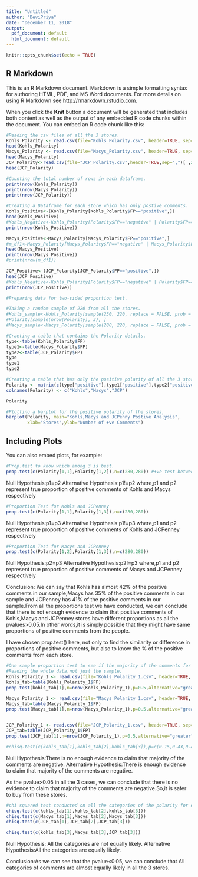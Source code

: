 ---
title: "Untitled"
author: "DeviPriya"
date: "December 11, 2018"
output:
  pdf_document: default
  html_document: default
---

```{r setup, include=FALSE}
knitr::opts_chunk$set(echo = TRUE)
```

## R Markdown

This is an R Markdown document. Markdown is a simple formatting syntax for authoring HTML, PDF, and MS Word documents. For more details on using R Markdown see <http://rmarkdown.rstudio.com>.

When you click the **Knit** button a document will be generated that includes both content as well as the output of any embedded R code chunks within the document. You can embed an R code chunk like this:

```{r}
#Reading the csv files of all the 3 stores.
Kohls_Polarity <- read.csv(file="Kohls_Polarity.csv", header=TRUE, sep=",")[ ,2:3]
head(Kohls_Polarity)
Macys_Polarity <- read.csv(file="Macys_Polarity.csv", header=TRUE, sep=",")[ ,2:3]
head(Macys_Polarity)
JCP_Polarity<-read.csv(file="JCP_Polarity.csv",header=TRUE,sep=",")[ ,2:3]
head(JCP_Polarity)

#Counting the total number of rows in each dataframe. 
print(nrow(Kohls_Polarity))
print(nrow(Macys_Polarity))
print(nrow(JCP_Polarity))

#Creating a Dataframe for each store which has only postive comments.  
Kohls_Positive<-(Kohls_Polarity[Kohls_Polarity$FP=="positive",])
head(Kohls_Positive)
#Kohls_Negative<-Kohls_Polarity[Polarity$FP=="negative" | Polarity$FP=='neutral',]
print(nrow(Kohls_Positive))

Macys_Positive<-Macys_Polarity[Macys_Polarity$FP=="positive",]
#m_df1<-Macys_Polarity[Macys_Polarity$FP=="negative" | Macys_Polarity$FP=='neutral',]
head(Macys_Positive)
print(nrow(Macys_Positive))
#print(nrow(m_df1))

JCP_Positive<-(JCP_Polarity[JCP_Polarity$FP=="positive",])
head(JCP_Positive)
#Kohls_Negative<-Kohls_Polarity[Polarity$FP=="negative" | Polarity$FP=='neutral',]
print(nrow(JCP_Positive))
```
```{r}
#Preparing data for two-sided proportion test.

#Taking a random sample of 220 from all the stores.
#Kohls_sample<-Kohls_Polarity[sample(230, 220, replace = FALSE, prob = NULL),]
#Polarity[sample(nrow(Polarity), 3), ]
#Macys_sample<-Macys_Polarity[sample(280, 220, replace = FALSE, prob = NULL),]

#Craeting a table that contains the Polarity details.
type<-table(Kohls_Polarity$FP)
type1<-table(Macys_Polarity$FP)
type2<-table(JCP_Polarity$FP)
type
type1
type2

#Creating a table that has only the positive polarity of all the 3 stores
Polarity <- matrix(c(type["positive"],type1["positive"],type2["positive"]),ncol=3,byrow=TRUE)
colnames(Polarity) <- c("Kohls","Macys","JCP")

Polarity

#Plotting a barplot for the positive polarity of the stores.
barplot(Polarity, main="Kohls,Macys and JCPenny Postive Analysis", 
        xlab="Stores",ylab="Number of +ve Comments")
```

## Including Plots

You can also embed plots, for example:

```{r pressure, echo=FALSE}
#Prop.test to know which among 3 is best.
prop.test(c(Polarity[1,1],Polarity[1,2]),n=c(280,280)) #+ve test between kohls and macys

```
Null Hypothesis:p1=p2
Alternative Hypothesis:p1!=p2
where,p1 and p2 represent true proportion of positive comments of Kohls and Macys respectively

```{r}
#Proportion Test for Kohls and JCPenney
prop.test(c(Polarity[1,1],Polarity[1,3]),n=c(280,280))
```
Null Hypothesis:p1=p3
Alternative Hypothesis:p1!=p3
where,p1 and p2 represent true proportion of positive comments of Kohls and JCPenney respectively
```{r}
#Proportion Test for Macys and JCPenney
prop.test(c(Polarity[1,2],Polarity[1,3]),n=c(280,280))

```
Null Hypothesis:p2=p3
Alternative Hypothesis:p2!=p3
where,p1 and p2 represent true proportion of positive comments of Macys and JCPenney respectively


Conclusion: We can say that Kohls has almost 42% of the positive comments in our sample,Macys has 35% of the positive comments in our sample and JCPenney has 41% of the positive comments in our sample.From all the proportions test we have conducted, we can conclude that there is not enough evidence to claim that positive comments of Kohls,Macys and JCPenney stores have different proportions as all the pvalues>0.05.In other words,it is simply possible that they might have same proportions of positive comments from the people.

I have chosen prop.test() here, not only to find the similarity or difference in proportions of positive comments, but also to know the % of the positive comments from each store.



```{r}
#One sample proportion test to see if the majority of the comments for each the store is +ve or not.
#Reading the whole data,not just the sample.
Kohls_Polarity_1 <- read.csv(file="Kohls_Polarity_1.csv", header=TRUE, sep=",")[ ,2:3]
kohls_tab=table(Kohls_Polarity_1$FP)
prop.test(kohls_tab[1],n=nrow(Kohls_Polarity_1),p=0.5,alternative="greater")

Macys_Polarity_1 <- read.csv(file="Macys_Polarity_1.csv", header=TRUE, sep=",")[ ,2:3]
Macys_tab=table(Macys_Polarity_1$FP)
prop.test(Macys_tab[1],n=nrow(Macys_Polarity_1),p=0.5,alternative="greater")


JCP_Polarity_1 <- read.csv(file="JCP_Polarity_1.csv", header=TRUE, sep=",")[ ,2:3]
JCP_tab=table(JCP_Polarity_1$FP)
prop.test(JCP_tab[1],n=nrow(JCP_Polarity_1),p=0.5,alternative="greater")

#chisq.test(c(kohls_tab[1],kohls_tab[2],kohls_tab[3]),p=c(0.15,0.43,0.42))
```
Null Hypothesis:There is no enough evidence to claim that majority of the comments are negative.
Alternative Hypothesis:There is enough evidence to claim that majority of the comments are negative.


As the pvalue>0.05 in all the 3 cases, we can conclude that there is no evidence to claim that majority of the comments are negative.So,it is safer to buy from these stores.
```{r}
#chi squared test conducted on all the categories of the polarity for each of the stores.
chisq.test(c(kohls_tab[1],kohls_tab[2],kohls_tab[3]))
chisq.test(c(Macys_tab[1],Macys_tab[2],Macys_tab[3]))
chisq.test(c(JCP_tab[1],JCP_tab[2],JCP_tab[3]))

```
```{r}
chisq.test(c(kohls_tab[3],Macys_tab[3],JCP_tab[3]))


```
Null Hypothesis: All the categories are not equally likely.
Alternative Hypothesis:All the categories are equally likely.

Conclusion:As we can see that the pvalue<0.05, we can conclude that All categories of comments are almost equally likely in all the 3 stores.
